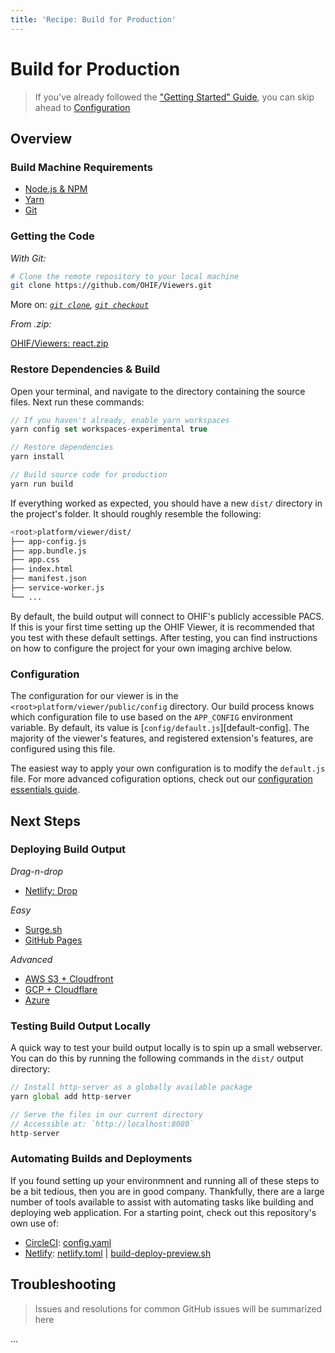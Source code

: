 ```yaml
---
title: 'Recipe: Build for Production'
---
```


# Build for Production

> If you've already followed the
> ["Getting Started" Guide](/development/getting-started.md), you can skip ahead
> to [Configuration](#configuration)

## Overview

### Build Machine Requirements

- [Node.js & NPM](https://nodejs.org/en/download/)
- [Yarn](https://yarnpkg.com/lang/en/docs/install/)
- [Git](https://www.atlassian.com/git/tutorials/install-git)

### Getting the Code

_With Git:_

```bash
# Clone the remote repository to your local machine
git clone https://github.com/OHIF/Viewers.git
```

More on: _[`git clone`](https://git-scm.com/docs/git-clone),
[`git checkout`](https://git-scm.com/docs/git-checkout)_

_From .zip:_

[OHIF/Viewers: react.zip](https://github.com/OHIF/Viewers/archive/master.zip)

### Restore Dependencies & Build

Open your terminal, and navigate to the directory containing the source files.
Next run these commands:

```js
// If you haven't already, enable yarn workspaces
yarn config set workspaces-experimental true

// Restore dependencies
yarn install

// Build source code for production
yarn run build
```

If everything worked as expected, you should have a new `dist/` directory in the
project's folder. It should roughly resemble the following:

```bash
<root>platform/viewer/dist/
├── app-config.js
├── app.bundle.js
├── app.css
├── index.html
├── manifest.json
├── service-worker.js
└── ...
```

By default, the build output will connect to OHIF's publicly accessible PACS. If
this is your first time setting up the OHIF Viewer, it is recommended that you
test with these default settings. After testing, you can find instructions on
how to configure the project for your own imaging archive below.

### Configuration

The configuration for our viewer is in the `<root>platform/viewer/public/config`
directory. Our build process knows which configuration file to use based on the
`APP_CONFIG` environment variable. By default, its value is
[`config/default.js`][default-config]. The majority of the viewer's features,
and registered extension's features, are configured using this file.

The easiest way to apply your own configuration is to modify the `default.js`
file. For more advanced cofiguration options, check out our
[configuration essentials guide](/configuring/index.md).

## Next Steps

### Deploying Build Output

_Drag-n-drop_

- [Netlify: Drop](/deployment/recipes/static-assets.md#netlify-drop)

_Easy_

- [Surge.sh](/deployment/recipes/static-assets.md#surgesh)
- [GitHub Pages](/deployment/recipes/static-assets.md#github-pages)

_Advanced_

- [AWS S3 + Cloudfront](/deployment/recipes/static-assets.md#aws-s3--cloudfront)
- [GCP + Cloudflare](/deployment/recipes/static-assets.md#gcp--cloudflare)
- [Azure](/deployment/recipes/static-assets.md#azure)

### Testing Build Output Locally

A quick way to test your build output locally is to spin up a small webserver.
You can do this by running the following commands in the `dist/` output
directory:

```js
// Install http-server as a globally available package
yarn global add http-server

// Serve the files in our current directory
// Accessible at: `http://localhost:8080`
http-server
```

### Automating Builds and Deployments

If you found setting up your environmnent and running all of these steps to be a
bit tedious, then you are in good company. Thankfully, there are a large number
of tools available to assist with automating tasks like building and deploying
web application. For a starting point, check out this repository's own use of:

- [CircleCI][circleci]: [config.yaml][circleci-config]
- [Netlify][netlify]: [netlify.toml][netlify.toml] |
  [build-deploy-preview.sh][build-deploy-preview.sh]

## Troubleshooting

> Issues and resolutions for common GitHub issues will be summarized here

...

<!-- prettier-ignore-start -->
[circleci]: https://circleci.com/gh/OHIF/Viewers
[circleci-config]: https://github.com/OHIF/Viewers/blob/master/.circleci/config.yml
[netlify]: https://app.netlify.com/sites/ohif/deploys
[netlify.toml]: https://github.com/OHIF/Viewers/blob/master/netlify.toml
[build-deploy-preview.sh]: https://github.com/OHIF/Viewers/blob/master/.netlify/build-deploy-preview.sh
<!-- prettier-ignore-end -->
